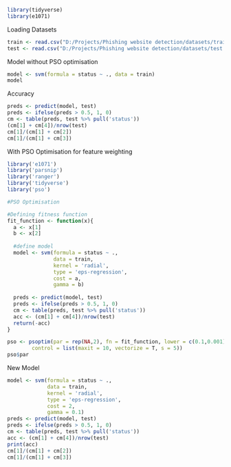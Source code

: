 ```r
library(tidyverse)
library(e1071)
```

Loading Datasets

```r
train <- read.csv("D:/Projects/Phishing website detection/datasets/train.csv")
test <- read.csv("D:/Projects/Phishing website detection/datasets/test.csv")
```

Model without PSO optimisation

```r
model <- svm(formula = status ~ ., data = train)
model
```

Accuracy

```r
preds <- predict(model, test)
preds <- ifelse(preds > 0.5, 1, 0)
cm <- table(preds, test %>% pull('status'))
(cm[1] + cm[4])/nrow(test)
cm[1]/(cm[1] + cm[2])
cm[1]/(cm[1] + cm[3])
```

With PSO Optimisation for feature weighting

```r
library('e1071')
library('parsnip')
library('ranger')
library('tidyverse')
library('pso')
```

```r
#PSO Optimisation

#Defining fitness function
fit_function <- function(x){
  a <- x[1]
  b <- x[2]
  
  #define model
  model <- svm(formula = status ~ .,
               data = train,
               kernel = 'radial',
               type = 'eps-regression',
               cost = a,
               gamma = b)
  
  preds <- predict(model, test)
  preds <- ifelse(preds > 0.5, 1, 0)
  cm <- table(preds, test %>% pull('status'))
  acc <- (cm[1] + cm[4])/nrow(test)
  return(-acc)
}
```

```r
pso <- psoptim(par = rep(NA,2), fn = fit_function, lower = c(0.1,0.001), upper = c(2, 0.1), 
        control = list(maxit = 10, vectorize = T, s = 5))
pso$par
```

New Model

```r
model <- svm(formula = status ~ .,
             data = train,
             kernel = 'radial',
             type = 'eps-regression',
             cost = 2,
             gamma = 0.1)
preds <- predict(model, test)
preds <- ifelse(preds > 0.5, 1, 0)
cm <- table(preds, test %>% pull('status'))
acc <- (cm[1] + cm[4])/nrow(test)
print(acc)
cm[1]/(cm[1] + cm[2])
cm[1]/(cm[1] + cm[3])
```


